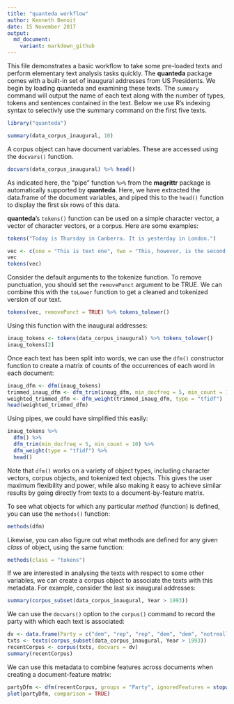```yaml
---
title: "quanteda workflow"
author: Kenneth Benoit
date: 15 November 2017
output:
  md_document:
    variant: markdown_github
---
```


This file demonstrates a basic workflow to take some pre-loaded texts and perform elementary text analysis tasks quickly. The **quanteda** package comes with a built-in set of inaugural addresses from US Presidents. We begin by loading quanteda and examining these texts. The `summary` command will output the name of each text along with the number of types, tokens and sentences contained in the text. Below we use R's indexing syntax to selectivly use the summary command on the first five texts.

```r
library("quanteda")

summary(data_corpus_inaugural, 10)
```


A corpus object can have document variables.  These are accessed using the `docvars()` function.

```r
docvars(data_corpus_inaugural) %>% head()
```

As indicated here, the "pipe" function `%>%` from the **magrittr** package is automatically supported by **quanteda**.  Here, we have extracted the data.frame of the document variables, and piped this to the `head()` function to display the first six rows of this data.


**quanteda**'s `tokens()` function can be used on a simple character vector, a vector of character vectors, or a corpus. Here are some examples:

```r
tokens("Today is Thursday in Canberra. It is yesterday in London.")

vec <- c(one = "This is text one", two = "This, however, is the second text")
vec
tokens(vec)
```

Consider the default arguments to the tokenize function. To remove punctuation, you should set the `removePunct` argument to be TRUE. We can combine this with the `toLower` function to get a cleaned and tokenized version of our text.

```r
tokens(vec, removePunct = TRUE) %>% tokens_tolower()
```

Using this function with the inaugural addresses:

```r
inaug_tokens <- tokens(data_corpus_inaugural) %>% tokens_tolower()
inaug_tokens[2]
```

Once each text has been split into words, we can use the `dfm()` constructor function to create a matrix of counts of the occurrences of each word in each document:

```r
inaug_dfm <- dfm(inaug_tokens)
trimmed_inaug_dfm <- dfm_trim(inaug_dfm, min_docfreq = 5, min_count = 10)
weighted_trimmed_dfm <- dfm_weight(trimmed_inaug_dfm, type = "tfidf")
head(weighted_trimmed_dfm)
```

Using pipes, we could have simplified this easily:
```r
inaug_tokens %>% 
  dfm() %>%
  dfm_trim(min_docfreq = 5, min_count = 10) %>%
  dfm_weight(type = "tfidf") %>%
  head()
```


Note that `dfm()` works on a variety of object types, including character vectors, corpus objects, and tokenized text objects.  This gives the user maximum flexibility and power, while also making it easy to achieve similar results by going directly from texts to a document-by-feature matrix.

To see what objects for which any particular *method* (function) is defined, you can use the `methods()` function:
```r
methods(dfm)
```

Likewise, you can also figure out what methods are defined for any given *class* of object, using the same function:
```r
methods(class = "tokens")
```

If we are interested in analysing the texts with respect to some other variables, we can create a corpus object to associate the texts with this metadata. For example, consider the last six inaugural addresses:

```r
summary(corpus_subset(data_corpus_inaugural, Year > 1993))
```

We can use the `docvars()` option to the `corpus()` command to record the party with which each text is associated:

```r
dv <- data.frame(Party = c("dem", "rep", "rep", "dem", "dem", "notreallyrep"))
txts <- texts(corpus_subset(data_corpus_inaugural, Year > 1993))
recentCorpus <- corpus(txts, docvars = dv)
summary(recentCorpus)
```

We can use this metadata to combine features across documents when creating a document-feature matrix:
```r
partyDfm <- dfm(recentCorpus, groups = "Party", ignoredFeatures = stopwords("english"),                  verbose = FALSE)
plot(partyDfm, comparison = TRUE)
```
